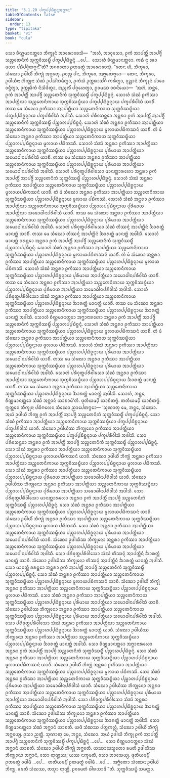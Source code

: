 ```yaml
---
title: "3.1.20 ᨸᨠ᩠ᨡᨸ᩠ᨸᨭᩥᨧ᩠ᨨᨶ᩠ᨶᩋᨻ᩠ᨽᩣᨶ"
tableOfContents: false
sidebar:
  order: 13
type: "tipitaka"
basket: "vi"
book: "cula"
---
```



<DynamicBreadcrumb />

<Division number="132" book="cula">

<Paragraph number="607" book="cula">
ᩈᩮᩣ ᨧᩥᨱ᩠ᨱᨾᩣᨶᨲ᩠ᨲᩮᩣ ᨽᩥᨠ᩠ᨡᩪᨶᩴ ᩋᩣᩁᩮᩣᨧᩮᩈᩥ—  “ᩋᩉᩴ, ᩋᩣᩅᩩᩈᩮᩣ, ᩑᨠᩴ ᩋᩣᨸᨲ᩠ᨲᩥᩴ ᩋᩣᨸᨩ᩠ᨩᩥᩴ ᩈᨬ᩠ᨧᩮᨲᨶᩥᨠᩴ ᩈᩩᨠ᩠ᨠᩅᩥᩔᨭ᩠ᨮᩥᩴ ᨸᨠ᩠ᨡᨸ᩠ᨸᨭᩥᨧ᩠ᨨᨶ᩠ᨶᩴ …ᨸᩮ…  ᩈᩮᩣᩉᩴ ᨧᩥᨱ᩠ᨱᨾᩣᨶᨲ᩠ᨲᩮᩣ. ᨠᨳᩴ ᨶᩩ ᨡᩮᩣ ᨾᨿᩣ ᨸᨭᩥᨸᨩ᩠ᨩᩥᨲᨻ᩠ᨻᨶ᩺”ᨲᩥ? ᨽᨣᩅᨲᩮᩣ ᩑᨲᨾᨲ᩠ᨳᩴ ᩋᩣᩁᩮᩣᨧᩮᩈᩩᩴ. “ᨲᩮᨶ ᩉᩥ, ᨽᩥᨠ᩠ᨡᩅᩮ, ᩈᩴᨥᩮᩣ ᩏᨴᩤᨿᩥᩴ ᨽᩥᨠ᩠ᨡᩩᩴ ᩋᨻ᩠ᨽᩮᨲᩩ. ᩑᩅᨬ᩠ᨧ ᨸᨶ, ᨽᩥᨠ᩠ᨡᩅᩮ, ᩋᨻ᩠ᨽᩮᨲᨻ᩠ᨻᩮᩣ—
</Paragraph>

<Paragraph number="608" book="cula">
ᨲᩮᨶ, ᨽᩥᨠ᩠ᨡᩅᩮ, ᩏᨴᩤᨿᩥᨶᩣ ᨽᩥᨠ᩠ᨡᩩᨶᩣ ᩈᩴᨥᩴ ᩏᨸᩈᩘᨠᨾᩥᨲ᩠ᩅᩣ, ᩑᨠᩴᩈᩴ ᩏᨲ᩠ᨲᩁᩣᩈᩘᨣᩴ ᨠᩁᩥᨲ᩠ᩅᩣ, ᩅᩩᨯ᩠ᨰᩣᨶᩴ ᨽᩥᨠ᩠ᨡᩪᨶᩴ ᨸᩣᨴᩮ ᩅᨶ᩠ᨴᩥᨲ᩠ᩅᩣ, ᩏᨠ᩠ᨠᩩᨭᩥᨠᩴ ᨶᩥᩈᩦᨴᩥᨲ᩠ᩅᩣ, ᩋᨬ᩠ᨩᩃᩥᩴ ᨸᨣ᩠ᨣᩉᩮᨲ᩠ᩅᩣ, ᩑᩅᨾᩔ ᩅᨧᨶᩦᨿᩮᩣ—  ‘ᩋᩉᩴ, ᨽᨶ᩠ᨲᩮ, ᩑᨠᩴ ᩋᩣᨸᨲ᩠ᨲᩥᩴ ᩋᩣᨸᨩ᩠ᨩᩥᩴ ᩈᨬ᩠ᨧᩮᨲᨶᩥᨠᩴ ᩈᩩᨠ᩠ᨠᩅᩥᩔᨭ᩠ᨮᩥᩴ ᨸᨠ᩠ᨡᨸ᩠ᨸᨭᩥᨧ᩠ᨨᨶ᩠ᨶᩴ. ᩈᩮᩣᩉᩴ ᩈᩴᨥᩴ ᩑᨠᩥᩔᩣ ᩋᩣᨸᨲ᩠ᨲᩥᨿᩣ ᩈᨬ᩠ᨧᩮᨲᨶᩥᨠᩣᨿ ᩈᩩᨠ᩠ᨠᩅᩥᩔᨭ᩠ᨮᩥᨿᩣ ᨸᨠ᩠ᨡᨸ᩠ᨸᨭᩥᨧ᩠ᨨᨶ᩠ᨶᩣᨿ ᨸᨠ᩠ᨡᨸᩁᩥᩅᩤᩈᩴ ᨿᩣᨧᩥᩴ. ᨲᩔ ᨾᩮ ᩈᩴᨥᩮᩣ ᩑᨠᩥᩔᩣ ᩋᩣᨸᨲ᩠ᨲᩥᨿᩣ ᩈᨬ᩠ᨧᩮᨲᨶᩥᨠᩣᨿ ᩈᩩᨠ᩠ᨠᩅᩥᩔᨭ᩠ᨮᩥᨿᩣ ᨸᨠ᩠ᨡᨸ᩠ᨸᨭᩥᨧ᩠ᨨᨶ᩠ᨶᩣᨿ ᨸᨠ᩠ᨡᨸᩁᩥᩅᩤᩈᩴ ᩋᨴᩤᩈᩥ. ᩈᩮᩣᩉᩴ ᨸᩁᩥᩅᩈᨶ᩠ᨲᩮᩣ ᩋᨶ᩠ᨲᩁᩣ ᩑᨠᩴ ᩋᩣᨸᨲ᩠ᨲᩥᩴ ᩋᩣᨸᨩ᩠ᨩᩥᩴ ᩈᨬ᩠ᨧᩮᨲᨶᩥᨠᩴ ᩈᩩᨠ᩠ᨠᩅᩥᩔᨭ᩠ᨮᩥᩴ ᨸᨬ᩠ᨧᩣᩉᨸ᩠ᨸᨭᩥᨧ᩠ᨨᨶ᩠ᨶᩴ. ᩈᩮᩣᩉᩴ ᩈᩴᨥᩴ ᩋᨶ᩠ᨲᩁᩣ ᩑᨠᩥᩔᩣ ᩋᩣᨸᨲ᩠ᨲᩥᨿᩣ ᩈᨬ᩠ᨧᩮᨲᨶᩥᨠᩣᨿ ᩈᩩᨠ᩠ᨠᩅᩥᩔᨭ᩠ᨮᩥᨿᩣ ᨸᨬ᩠ᨧᩣᩉᨸ᩠ᨸᨭᩥᨧ᩠ᨨᨶ᩠ᨶᩣᨿ ᨾᩪᩃᩣᨿᨸᨭᩥᨠᩔᨶᩴ ᨿᩣᨧᩥᩴ. ᨲᩴ ᨾᩴ ᩈᩴᨥᩮᩣ ᩋᨶ᩠ᨲᩁᩣ ᩑᨠᩥᩔᩣ ᩋᩣᨸᨲ᩠ᨲᩥᨿᩣ ᩈᨬ᩠ᨧᩮᨲᨶᩥᨠᩣᨿ ᩈᩩᨠ᩠ᨠᩅᩥᩔᨭ᩠ᨮᩥᨿᩣ ᨸᨬ᩠ᨧᩣᩉᨸ᩠ᨸᨭᩥᨧ᩠ᨨᨶ᩠ᨶᩣᨿ ᨾᩪᩃᩣᨿ ᨸᨭᩥᨠᩔᩥ. ᩈᩮᩣᩉᩴ ᩈᩴᨥᩴ ᩋᨶ᩠ᨲᩁᩣ ᩑᨠᩥᩔᩣ ᩋᩣᨸᨲ᩠ᨲᩥᨿᩣ ᩈᨬ᩠ᨧᩮᨲᨶᩥᨠᩣᨿ ᩈᩩᨠ᩠ᨠᩅᩥᩔᨭ᩠ᨮᩥᨿᩣ ᨸᨬ᩠ᨧᩣᩉᨸ᩠ᨸᨭᩥᨧ᩠ᨨᨶ᩠ᨶᩣᨿ ᨸᩩᩁᩥᨾᩣᨿ ᩋᩣᨸᨲ᩠ᨲᩥᨿᩣ ᩈᨾᩮᩣᨵᩤᨶᨸᩁᩥᩅᩤᩈᩴ ᨿᩣᨧᩥᩴ. ᨲᩔ ᨾᩮ ᩈᩴᨥᩮᩣ ᩋᨶ᩠ᨲᩁᩣ ᩑᨠᩥᩔᩣ ᩋᩣᨸᨲ᩠ᨲᩥᨿᩣ ᩈᨬ᩠ᨧᩮᨲᨶᩥᨠᩣᨿ ᩈᩩᨠ᩠ᨠᩅᩥᩔᨭ᩠ᨮᩥᨿᩣ ᨸᨬ᩠ᨧᩣᩉᨸ᩠ᨸᨭᩥᨧ᩠ᨨᨶ᩠ᨶᩣᨿ ᨸᩩᩁᩥᨾᩣᨿ ᩋᩣᨸᨲ᩠ᨲᩥᨿᩣ ᩈᨾᩮᩣᨵᩤᨶᨸᩁᩥᩅᩤᩈᩴ ᩋᨴᩤᩈᩥ. ᩈᩮᩣᩉᩴ ᨸᩁᩥᩅᩩᨲ᩠ᨳᨸᩁᩥᩅᩤᩈᩮᩣ ᨾᩣᨶᨲ᩠ᨲᩣᩁᩉᩮᩣ ᩋᨶ᩠ᨲᩁᩣ ᩑᨠᩴ ᩋᩣᨸᨲ᩠ᨲᩥᩴ ᩋᩣᨸᨩ᩠ᨩᩥᩴ ᩈᨬ᩠ᨧᩮᨲᨶᩥᨠᩴ ᩈᩩᨠ᩠ᨠᩅᩥᩔᨭ᩠ᨮᩥᩴ ᨸᨬ᩠ᨧᩣᩉᨸ᩠ᨸᨭᩥᨧ᩠ᨨᨶ᩠ᨶᩴ. ᩈᩮᩣᩉᩴ ᩈᩴᨥᩴ ᩋᨶ᩠ᨲᩁᩣ ᩑᨠᩥᩔᩣ ᩋᩣᨸᨲ᩠ᨲᩥᨿᩣ ᩈᨬ᩠ᨧᩮᨲᨶᩥᨠᩣᨿ ᩈᩩᨠ᩠ᨠᩅᩥᩔᨭ᩠ᨮᩥᨿᩣ ᨸᨬ᩠ᨧᩣᩉᨸ᩠ᨸᨭᩥᨧ᩠ᨨᨶ᩠ᨶᩣᨿ ᨾᩪᩃᩣᨿᨸᨭᩥᨠᩔᨶᩴ ᨿᩣᨧᩥᩴ. ᨲᩴ ᨾᩴ ᩈᩴᨥᩮᩣ ᩋᨶ᩠ᨲᩁᩣ ᩑᨠᩥᩔᩣ ᩋᩣᨸᨲ᩠ᨲᩥᨿᩣ ᩈᨬ᩠ᨧᩮᨲᨶᩥᨠᩣᨿ ᩈᩩᨠ᩠ᨠᩅᩥᩔᨭ᩠ᨮᩥᨿᩣ ᨸᨬ᩠ᨧᩣᩉᨸ᩠ᨸᨭᩥᨧ᩠ᨨᨶ᩠ᨶᩣᨿ ᨾᩪᩃᩣᨿ ᨸᨭᩥᨠᩔᩥ. ᩈᩮᩣᩉᩴ ᩈᩴᨥᩴ ᩋᨶ᩠ᨲᩁᩣ ᩑᨠᩥᩔᩣ ᩋᩣᨸᨲ᩠ᨲᩥᨿᩣ ᩈᨬ᩠ᨧᩮᨲᨶᩥᨠᩣᨿ ᩈᩩᨠ᩠ᨠᩅᩥᩔᨭ᩠ᨮᩥᨿᩣ ᨸᨬ᩠ᨧᩣᩉᨸ᩠ᨸᨭᩥᨧ᩠ᨨᨶ᩠ᨶᩣᨿ ᨸᩩᩁᩥᨾᩣᨿ ᩋᩣᨸᨲ᩠ᨲᩥᨿᩣ ᩈᨾᩮᩣᨵᩤᨶᨸᩁᩥᩅᩤᩈᩴ ᨿᩣᨧᩥᩴ. ᨲᩔ ᨾᩮ ᩈᩴᨥᩮᩣ ᩋᨶ᩠ᨲᩁᩣ ᩑᨠᩥᩔᩣ ᩋᩣᨸᨲ᩠ᨲᩥᨿᩣ ᩈᨬ᩠ᨧᩮᨲᨶᩥᨠᩣᨿ ᩈᩩᨠ᩠ᨠᩅᩥᩔᨭ᩠ᨮᩥᨿᩣ ᨸᨬ᩠ᨧᩣᩉᨸ᩠ᨸᨭᩥᨧ᩠ᨨᨶ᩠ᨶᩣᨿ ᨸᩩᩁᩥᨾᩣᨿ ᩋᩣᨸᨲ᩠ᨲᩥᨿᩣ ᩈᨾᩮᩣᨵᩤᨶᨸᩁᩥᩅᩤᩈᩴ ᩋᨴᩤᩈᩥ. ᩈᩮᩣᩉᩴ ᨸᩁᩥᩅᩩᨲ᩠ᨳᨸᩁᩥᩅᩤᩈᩮᩣ ᩈᩴᨥᩴ ᨲᩥᩔᨶ᩠ᨶᩴ ᩋᩣᨸᨲ᩠ᨲᩦᨶᩴ ᨨᩣᩁᨲ᩠ᨲᩴ ᨾᩣᨶᨲ᩠ᨲᩴ ᨿᩣᨧᩥᩴ. ᨲᩔ ᨾᩮ ᩈᩴᨥᩮᩣ ᨲᩥᩔᨶ᩠ᨶᩴ ᩋᩣᨸᨲ᩠ᨲᩦᨶᩴ ᨨᩣᩁᨲ᩠ᨲᩴ ᨾᩣᨶᨲ᩠ᨲᩴ ᩋᨴᩤᩈᩥ. ᩈᩮᩣᩉᩴ ᨾᩣᨶᨲ᩠ᨲᩴ ᨧᩁᨶ᩠ᨲᩮᩣ ᩋᨶ᩠ᨲᩁᩣ ᩑᨠᩴ ᩋᩣᨸᨲ᩠ᨲᩥᩴ ᩋᩣᨸᨩ᩠ᨩᩥᩴ ᩈᨬ᩠ᨧᩮᨲᨶᩥᨠᩴ ᩈᩩᨠ᩠ᨠᩅᩥᩔᨭ᩠ᨮᩥᩴ ᨸᨬ᩠ᨧᩣᩉᨸ᩠ᨸᨭᩥᨧ᩠ᨨᨶ᩠ᨶᩴ. ᩈᩮᩣᩉᩴ ᩈᩴᨥᩴ ᩋᨶ᩠ᨲᩁᩣ ᩑᨠᩥᩔᩣ ᩋᩣᨸᨲ᩠ᨲᩥᨿᩣ ᩈᨬ᩠ᨧᩮᨲᨶᩥᨠᩣᨿ ᩈᩩᨠ᩠ᨠᩅᩥᩔᨭ᩠ᨮᩥᨿᩣ ᨸᨬ᩠ᨧᩣᩉᨸ᩠ᨸᨭᩥᨧ᩠ᨨᨶ᩠ᨶᩣᨿ ᨾᩪᩃᩣᨿᨸᨭᩥᨠᩔᨶᩴ ᨿᩣᨧᩥᩴ. ᨲᩴ ᨾᩴ ᩈᩴᨥᩮᩣ ᩋᨶ᩠ᨲᩁᩣ ᩑᨠᩥᩔᩣ ᩋᩣᨸᨲ᩠ᨲᩥᨿᩣ ᩈᨬ᩠ᨧᩮᨲᨶᩥᨠᩣᨿ ᩈᩩᨠ᩠ᨠᩅᩥᩔᨭ᩠ᨮᩥᨿᩣ ᨸᨬ᩠ᨧᩣᩉᨸ᩠ᨸᨭᩥᨧ᩠ᨨᨶ᩠ᨶᩣᨿ ᨾᩪᩃᩣᨿ ᨸᨭᩥᨠᩔᩥ. ᩈᩮᩣᩉᩴ ᩈᩴᨥᩴ ᩋᨶ᩠ᨲᩁᩣ ᩑᨠᩥᩔᩣ ᩋᩣᨸᨲ᩠ᨲᩥᨿᩣ ᩈᨬ᩠ᨧᩮᨲᨶᩥᨠᩣᨿ ᩈᩩᨠ᩠ᨠᩅᩥᩔᨭ᩠ᨮᩥᨿᩣ ᨸᨬ᩠ᨧᩣᩉᨸ᩠ᨸᨭᩥᨧ᩠ᨨᨶ᩠ᨶᩣᨿ ᨸᩩᩁᩥᨾᩣᨿ ᩋᩣᨸᨲ᩠ᨲᩥᨿᩣ ᩈᨾᩮᩣᨵᩤᨶᨸᩁᩥᩅᩤᩈᩴ ᨿᩣᨧᩥᩴ. ᨲᩔ ᨾᩮ ᩈᩴᨥᩮᩣ ᩋᨶ᩠ᨲᩁᩣ ᩑᨠᩥᩔᩣ ᩋᩣᨸᨲ᩠ᨲᩥᨿᩣ ᩈᨬ᩠ᨧᩮᨲᨶᩥᨠᩣᨿ ᩈᩩᨠ᩠ᨠᩅᩥᩔᨭ᩠ᨮᩥᨿᩣ ᨸᨬ᩠ᨧᩣᩉᨸ᩠ᨸᨭᩥᨧ᩠ᨨᨶ᩠ᨶᩣᨿ ᨸᩩᩁᩥᨾᩣᨿ ᩋᩣᨸᨲ᩠ᨲᩥᨿᩣ ᩈᨾᩮᩣᨵᩤᨶᨸᩁᩥᩅᩤᩈᩴ ᩋᨴᩤᩈᩥ. ᩈᩮᩣᩉᩴ ᨸᩁᩥᩅᩩᨲ᩠ᨳᨸᩁᩥᩅᩤᩈᩮᩣ ᩈᩴᨥᩴ ᩋᨶ᩠ᨲᩁᩣ ᩑᨠᩥᩔᩣ ᩋᩣᨸᨲ᩠ᨲᩥᨿᩣ ᩈᨬ᩠ᨧᩮᨲᨶᩥᨠᩣᨿ ᩈᩩᨠ᩠ᨠᩅᩥᩔᨭ᩠ᨮᩥᨿᩣ ᨸᨬ᩠ᨧᩣᩉᨸ᩠ᨸᨭᩥᨧ᩠ᨨᨶ᩠ᨶᩣᨿ ᨨᩣᩁᨲ᩠ᨲᩴ ᨾᩣᨶᨲ᩠ᨲᩴ ᨿᩣᨧᩥᩴ. ᨲᩔ ᨾᩮ ᩈᩴᨥᩮᩣ ᩋᨶ᩠ᨲᩁᩣ ᩑᨠᩥᩔᩣ ᩋᩣᨸᨲ᩠ᨲᩥᨿᩣ ᩈᨬ᩠ᨧᩮᨲᨶᩥᨠᩣᨿ ᩈᩩᨠ᩠ᨠᩅᩥᩔᨭ᩠ᨮᩥᨿᩣ ᨸᨬ᩠ᨧᩣᩉᨸ᩠ᨸᨭᩥᨧ᩠ᨨᨶ᩠ᨶᩣᨿ ᨨᩣᩁᨲ᩠ᨲᩴ ᨾᩣᨶᨲ᩠ᨲᩴ ᩋᨴᩤᩈᩥ. ᩈᩮᩣᩉᩴ ᨧᩥᨱ᩠ᨱᨾᩣᨶᨲ᩠ᨲᩮᩣ ᩋᨻ᩠ᨽᩣᨶᩣᩁᩉᩮᩣ ᩋᨶ᩠ᨲᩁᩣ ᩑᨠᩴ ᩋᩣᨸᨲ᩠ᨲᩥᩴ ᩋᩣᨸᨩ᩠ᨩᩥᩴ ᩈᨬ᩠ᨧᩮᨲᨶᩥᨠᩴ ᩈᩩᨠ᩠ᨠᩅᩥᩔᨭ᩠ᨮᩥᩴ ᨸᨬ᩠ᨧᩣᩉᨸ᩠ᨸᨭᩥᨧ᩠ᨨᨶ᩠ᨶᩴ. ᩈᩮᩣᩉᩴ ᩈᩴᨥᩴ ᩋᨶ᩠ᨲᩁᩣ ᩑᨠᩥᩔᩣ ᩋᩣᨸᨲ᩠ᨲᩥᨿᩣ ᩈᨬ᩠ᨧᩮᨲᨶᩥᨠᩣᨿ ᩈᩩᨠ᩠ᨠᩅᩥᩔᨭ᩠ᨮᩥᨿᩣ ᨸᨬ᩠ᨧᩣᩉᨸ᩠ᨸᨭᩥᨧ᩠ᨨᨶ᩠ᨶᩣᨿ ᨾᩪᩃᩣᨿᨸᨭᩥᨠᩔᨶᩴ ᨿᩣᨧᩥᩴ. ᨲᩴ ᨾᩴ ᩈᩴᨥᩮᩣ ᩋᨶ᩠ᨲᩁᩣ ᩑᨠᩥᩔᩣ ᩋᩣᨸᨲ᩠ᨲᩥᨿᩣ ᩈᨬ᩠ᨧᩮᨲᨶᩥᨠᩣᨿ ᩈᩩᨠ᩠ᨠᩅᩥᩔᨭ᩠ᨮᩥᨿᩣ ᨸᨬ᩠ᨧᩣᩉᨸ᩠ᨸᨭᩥᨧ᩠ᨨᨶ᩠ᨶᩣᨿ ᨾᩪᩃᩣᨿ ᨸᨭᩥᨠᩔᩥ. ᩈᩮᩣᩉᩴ ᩈᩴᨥᩴ ᩋᨶ᩠ᨲᩁᩣ ᩑᨠᩥᩔᩣ ᩋᩣᨸᨲ᩠ᨲᩥᨿᩣ ᩈᨬ᩠ᨧᩮᨲᨶᩥᨠᩣᨿ ᩈᩩᨠ᩠ᨠᩅᩥᩔᨭ᩠ᨮᩥᨿᩣ ᨸᨬ᩠ᨧᩣᩉᨸ᩠ᨸᨭᩥᨧ᩠ᨨᨶ᩠ᨶᩣᨿ ᨸᩩᩁᩥᨾᩣᨿ ᩋᩣᨸᨲ᩠ᨲᩥᨿᩣ ᩈᨾᩮᩣᨵᩤᨶᨸᩁᩥᩅᩤᩈᩴ ᨿᩣᨧᩥᩴ. ᨲᩔ ᨾᩮ ᩈᩴᨥᩮᩣ ᩋᨶ᩠ᨲᩁᩣ ᩑᨠᩥᩔᩣ ᩋᩣᨸᨲ᩠ᨲᩥᨿᩣ ᩈᨬ᩠ᨧᩮᨲᨶᩥᨠᩣᨿ ᩈᩩᨠ᩠ᨠᩅᩥᩔᨭ᩠ᨮᩥᨿᩣ ᨸᨬ᩠ᨧᩣᩉᨸ᩠ᨸᨭᩥᨧ᩠ᨨᨶ᩠ᨶᩣᨿ ᨸᩩᩁᩥᨾᩣᨿ ᩋᩣᨸᨲ᩠ᨲᩥᨿᩣ ᩈᨾᩮᩣᨵᩤᨶᨸᩁᩥᩅᩤᩈᩴ ᩋᨴᩤᩈᩥ. ᩈᩮᩣᩉᩴ ᨸᩁᩥᩅᩩᨲ᩠ᨳᨸᩁᩥᩅᩤᩈᩮᩣ ᩈᩴᨥᩴ ᩋᨶ᩠ᨲᩁᩣ ᩑᨠᩥᩔᩣ ᩋᩣᨸᨲ᩠ᨲᩥᨿᩣ ᩈᨬ᩠ᨧᩮᨲᨶᩥᨠᩣᨿ ᩈᩩᨠ᩠ᨠᩅᩥᩔᨭ᩠ᨮᩥᨿᩣ ᨸᨬ᩠ᨧᩣᩉᨸ᩠ᨸᨭᩥᨧ᩠ᨨᨶ᩠ᨶᩣᨿ ᨨᩣᩁᨲ᩠ᨲᩴ ᨾᩣᨶᨲ᩠ᨲᩴ ᨿᩣᨧᩥᩴ. ᨲᩔ ᨾᩮ ᩈᩴᨥᩮᩣ ᩋᨶ᩠ᨲᩁᩣ ᩑᨠᩥᩔᩣ ᩋᩣᨸᨲ᩠ᨲᩥᨿᩣ ᩈᨬ᩠ᨧᩮᨲᨶᩥᨠᩣᨿ ᩈᩩᨠ᩠ᨠᩅᩥᩔᨭ᩠ᨮᩥᨿᩣ ᨸᨬ᩠ᨧᩣᩉᨸ᩠ᨸᨭᩥᨧ᩠ᨨᨶ᩠ᨶᩣᨿ ᨨᩣᩁᨲ᩠ᨲᩴ ᨾᩣᨶᨲ᩠ᨲᩴ ᩋᨴᩤᩈᩥ. ᩈᩮᩣᩉᩴ, ᨽᨶ᩠ᨲᩮ, ᨧᩥᨱ᩠ᨱᨾᩣᨶᨲ᩠ᨲᩮᩣ ᩈᩴᨥᩴ ᩋᨻ᩠ᨽᩣᨶᩴ ᨿᩣᨧᩣᨾᩦ’ᨲᩥ.
</Paragraph>

<Paragraph number="609" book="cula">
ᨴᩩᨲᩥᨿᨾ᩠ᨸᩥ ᨿᩣᨧᩥᨲᨻ᩠ᨻᩴ. ᨲᨲᩥᨿᨾ᩠ᨸᩥ ᨿᩣᨧᩥᨲᨻ᩠ᨻᩴ. ᨻ᩠ᨿᨲ᩠ᨲᩮᨶ ᨽᩥᨠ᩠ᨡᩩᨶᩣ ᨸᨭᩥᨻᩃᩮᨶ ᩈᩴᨥᩮᩣ ᨬᩣᨸᩮᨲᨻ᩠ᨻᩮᩣ—
</Paragraph>

</Division>
<Division number="133" book="cula">

<Paragraph number="610" book="cula">
‘ᩈᩩᨱᩣᨲᩩ ᨾᩮ, ᨽᨶ᩠ᨲᩮ, ᩈᩴᨥᩮᩣ. ᩋᨿᩴ ᩏᨴᩤᨿᩦ ᨽᩥᨠ᩠ᨡᩩ ᩑᨠᩴ ᩋᩣᨸᨲ᩠ᨲᩥᩴ ᩋᩣᨸᨩ᩠ᨩᩥ ᩈᨬ᩠ᨧᩮᨲᨶᩥᨠᩴ ᩈᩩᨠ᩠ᨠᩅᩥᩔᨭ᩠ᨮᩥᩴ ᨸᨠ᩠ᨡᨸ᩠ᨸᨭᩥᨧ᩠ᨨᨶ᩠ᨶᩴ. ᩈᩮᩣ ᩈᩴᨥᩴ ᩑᨠᩥᩔᩣ ᩋᩣᨸᨲ᩠ᨲᩥᨿᩣ ᩈᨬ᩠ᨧᩮᨲᨶᩥᨠᩣᨿ ᩈᩩᨠ᩠ᨠᩅᩥᩔᨭ᩠ᨮᩥᨿᩣ ᨸᨠ᩠ᨡᨸ᩠ᨸᨭᩥᨧ᩠ᨨᨶ᩠ᨶᩣᨿ ᨸᨠ᩠ᨡᨸᩁᩥᩅᩤᩈᩴ ᨿᩣᨧᩥ. ᩈᩴᨥᩮᩣ ᩏᨴᩤᨿᩥᩔ ᨽᩥᨠ᩠ᨡᩩᨶᩮᩣ ᩑᨠᩥᩔᩣ ᩋᩣᨸᨲ᩠ᨲᩥᨿᩣ ᩈᨬ᩠ᨧᩮᨲᨶᩥᨠᩣᨿ ᩈᩩᨠ᩠ᨠᩅᩥᩔᨭ᩠ᨮᩥᨿᩣ ᨸᨠ᩠ᨡᨸ᩠ᨸᨭᩥᨧ᩠ᨨᨶ᩠ᨶᩣᨿ ᨸᨠ᩠ᨡᨸᩁᩥᩅᩤᩈᩴ ᩋᨴᩤᩈᩥ. ᩈᩮᩣ ᨸᩁᩥᩅᩈᨶ᩠ᨲᩮᩣ ᩋᨶ᩠ᨲᩁᩣ ᩑᨠᩴ ᩋᩣᨸᨲ᩠ᨲᩥᩴ ᩋᩣᨸᨩ᩠ᨩᩥ ᩈᨬ᩠ᨧᩮᨲᨶᩥᨠᩴ ᩈᩩᨠ᩠ᨠᩅᩥᩔᨭ᩠ᨮᩥᩴ ᨸᨬ᩠ᨧᩣᩉᨸ᩠ᨸᨭᩥᨧ᩠ᨨᨶ᩠ᨶᩴ. ᩈᩮᩣ ᩈᩴᨥᩴ ᩋᨶ᩠ᨲᩁᩣ ᩑᨠᩥᩔᩣ ᩋᩣᨸᨲ᩠ᨲᩥᨿᩣ ᩈᨬ᩠ᨧᩮᨲᨶᩥᨠᩣᨿ ᩈᩩᨠ᩠ᨠᩅᩥᩔᨭ᩠ᨮᩥᨿᩣ ᨸᨬ᩠ᨧᩣᩉᨸ᩠ᨸᨭᩥᨧ᩠ᨨᨶ᩠ᨶᩣᨿ ᨾᩪᩃᩣᨿᨸᨭᩥᨠᩔᨶᩴ ᨿᩣᨧᩥ. ᩈᩴᨥᩮᩣ ᩏᨴᩤᨿᩥᩴ ᨽᩥᨠ᩠ᨡᩩᩴ ᩋᨶ᩠ᨲᩁᩣ ᩑᨠᩥᩔᩣ ᩋᩣᨸᨲ᩠ᨲᩥᨿᩣ ᩈᨬ᩠ᨧᩮᨲᨶᩥᨠᩣᨿ ᩈᩩᨠ᩠ᨠᩅᩥᩔᨭ᩠ᨮᩥᨿᩣ ᨸᨬ᩠ᨧᩣᩉᨸ᩠ᨸᨭᩥᨧ᩠ᨨᨶ᩠ᨶᩣᨿ ᨾᩪᩃᩣᨿ ᨸᨭᩥᨠᩔᩥ. ᩈᩮᩣ ᩈᩴᨥᩴ ᩋᨶ᩠ᨲᩁᩣ ᩑᨠᩥᩔᩣ ᩋᩣᨸᨲ᩠ᨲᩥᨿᩣ ᩈᨬ᩠ᨧᩮᨲᨶᩥᨠᩣᨿ ᩈᩩᨠ᩠ᨠᩅᩥᩔᨭ᩠ᨮᩥᨿᩣ ᨸᨬ᩠ᨧᩣᩉᨸ᩠ᨸᨭᩥᨧ᩠ᨨᨶ᩠ᨶᩣᨿ ᨸᩩᩁᩥᨾᩣᨿ ᩋᩣᨸᨲ᩠ᨲᩥᨿᩣ ᩈᨾᩮᩣᨵᩤᨶᨸᩁᩥᩅᩤᩈᩴ ᨿᩣᨧᩥ. ᩈᩴᨥᩮᩣ ᩏᨴᩤᨿᩥᩔ ᨽᩥᨠ᩠ᨡᩩᨶᩮᩣ ᩋᨶ᩠ᨲᩁᩣ ᩑᨠᩥᩔᩣ ᩋᩣᨸᨲ᩠ᨲᩥᨿᩣ ᩈᨬ᩠ᨧᩮᨲᨶᩥᨠᩣᨿ ᩈᩩᨠ᩠ᨠᩅᩥᩔᨭ᩠ᨮᩥᨿᩣ ᨸᨬ᩠ᨧᩣᩉᨸ᩠ᨸᨭᩥᨧ᩠ᨨᨶ᩠ᨶᩣᨿ ᨸᩩᩁᩥᨾᩣᨿ ᩋᩣᨸᨲ᩠ᨲᩥᨿᩣ ᩈᨾᩮᩣᨵᩤᨶᨸᩁᩥᩅᩤᩈᩴ ᩋᨴᩤᩈᩥ. ᩈᩮᩣ ᨸᩁᩥᩅᩩᨲ᩠ᨳᨸᩁᩥᩅᩤᩈᩮᩣ ᨾᩣᨶᨲ᩠ᨲᩣᩁᩉᩮᩣ ᩋᨶ᩠ᨲᩁᩣ ᩑᨠᩴ ᩋᩣᨸᨲ᩠ᨲᩥᩴ ᩋᩣᨸᨩ᩠ᨩᩥ ᩈᨬ᩠ᨧᩮᨲᨶᩥᨠᩴ ᩈᩩᨠ᩠ᨠᩅᩥᩔᨭ᩠ᨮᩥᩴ ᨸᨬ᩠ᨧᩣᩉᨸ᩠ᨸᨭᩥᨧ᩠ᨨᨶ᩠ᨶᩴ. ᩈᩮᩣ ᩈᩴᨥᩴ ᩋᨶ᩠ᨲᩁᩣ ᩑᨠᩥᩔᩣ ᩋᩣᨸᨲ᩠ᨲᩥᨿᩣ ᩈᨬ᩠ᨧᩮᨲᨶᩥᨠᩣᨿ ᩈᩩᨠ᩠ᨠᩅᩥᩔᨭ᩠ᨮᩥᨿᩣ ᨸᨬ᩠ᨧᩣᩉᨸ᩠ᨸᨭᩥᨧ᩠ᨨᨶ᩠ᨶᩣᨿ ᨾᩪᩃᩣᨿᨸᨭᩥᨠᩔᨶᩴ ᨿᩣᨧᩥ. ᩈᩴᨥᩮᩣ ᩏᨴᩤᨿᩥᩴ ᨽᩥᨠ᩠ᨡᩩᩴ ᩋᨶ᩠ᨲᩁᩣ ᩑᨠᩥᩔᩣ ᩋᩣᨸᨲ᩠ᨲᩥᨿᩣ ᩈᨬ᩠ᨧᩮᨲᨶᩥᨠᩣᨿ ᩈᩩᨠ᩠ᨠᩅᩥᩔᨭ᩠ᨮᩥᨿᩣ ᨸᨬ᩠ᨧᩣᩉᨸ᩠ᨸᨭᩥᨧ᩠ᨨᨶ᩠ᨶᩣᨿ ᨾᩪᩃᩣᨿ ᨸᨭᩥᨠᩔᩥ. ᩈᩮᩣ ᩈᩴᨥᩴ ᩋᨶ᩠ᨲᩁᩣ ᩑᨠᩥᩔᩣ ᩋᩣᨸᨲ᩠ᨲᩥᨿᩣ ᩈᨬ᩠ᨧᩮᨲᨶᩥᨠᩣᨿ ᩈᩩᨠ᩠ᨠᩅᩥᩔᨭ᩠ᨮᩥᨿᩣ ᨸᨬ᩠ᨧᩣᩉᨸ᩠ᨸᨭᩥᨧ᩠ᨨᨶ᩠ᨶᩣᨿ ᨸᩩᩁᩥᨾᩣᨿ ᩋᩣᨸᨲ᩠ᨲᩥᨿᩣ ᩈᨾᩮᩣᨵᩤᨶᨸᩁᩥᩅᩤᩈᩴ ᨿᩣᨧᩥ. ᩈᩴᨥᩮᩣ ᩏᨴᩤᨿᩥᩔ ᨽᩥᨠ᩠ᨡᩩᨶᩮᩣ ᩋᨶ᩠ᨲᩁᩣ ᩑᨠᩥᩔᩣ ᩋᩣᨸᨲ᩠ᨲᩥᨿᩣ ᩈᨬ᩠ᨧᩮᨲᨶᩥᨠᩣᨿ ᩈᩩᨠ᩠ᨠᩅᩥᩔᨭ᩠ᨮᩥᨿᩣ ᨸᨬ᩠ᨧᩣᩉᨸ᩠ᨸᨭᩥᨧ᩠ᨨᨶ᩠ᨶᩣᨿ ᨸᩩᩁᩥᨾᩣᨿ ᩋᩣᨸᨲ᩠ᨲᩥᨿᩣ ᩈᨾᩮᩣᨵᩤᨶᨸᩁᩥᩅᩤᩈᩴ ᩋᨴᩤᩈᩥ. ᩈᩮᩣ ᨸᩁᩥᩅᩩᨲ᩠ᨳᨸᩁᩥᩅᩤᩈᩮᩣ ᩈᩴᨥᩴ ᨲᩥᩔᨶ᩠ᨶᩴ ᩋᩣᨸᨲ᩠ᨲᩦᨶᩴ ᨨᩣᩁᨲ᩠ᨲᩴ ᨾᩣᨶᨲ᩠ᨲᩴ ᨿᩣᨧᩥ. ᩈᩴᨥᩮᩣ ᩏᨴᩤᨿᩥᩔ ᨽᩥᨠ᩠ᨡᩩᨶᩮᩣ ᨲᩥᩔᨶ᩠ᨶᩴ ᩋᩣᨸᨲ᩠ᨲᩦᨶᩴ ᨨᩣᩁᨲ᩠ᨲᩴ ᨾᩣᨶᨲ᩠ᨲᩴ ᩋᨴᩤᩈᩥ. ᩈᩮᩣ ᨾᩣᨶᨲ᩠ᨲᩴ ᨧᩁᨶ᩠ᨲᩮᩣ ᩋᨶ᩠ᨲᩁᩣ ᩑᨠᩴ ᩋᩣᨸᨲ᩠ᨲᩥᩴ ᩋᩣᨸᨩ᩠ᨩᩥ ᩈᨬ᩠ᨧᩮᨲᨶᩥᨠᩴ ᩈᩩᨠ᩠ᨠᩅᩥᩔᨭ᩠ᨮᩥᩴ ᨸᨬ᩠ᨧᩣᩉᨸ᩠ᨸᨭᩥᨧ᩠ᨨᨶ᩠ᨶᩴ. ᩈᩮᩣ ᩈᩴᨥᩴ ᩋᨶ᩠ᨲᩁᩣ ᩑᨠᩥᩔᩣ ᩋᩣᨸᨲ᩠ᨲᩥᨿᩣ ᩈᨬ᩠ᨧᩮᨲᨶᩥᨠᩣᨿ ᩈᩩᨠ᩠ᨠᩅᩥᩔᨭ᩠ᨮᩥᨿᩣ ᨸᨬ᩠ᨧᩣᩉᨸ᩠ᨸᨭᩥᨧ᩠ᨨᨶ᩠ᨶᩣᨿ ᨾᩪᩃᩣᨿᨸᨭᩥᨠᩔᨶᩴ ᨿᩣᨧᩥ. ᩈᩴᨥᩮᩣ ᩏᨴᩤᨿᩥᩴ ᨽᩥᨠ᩠ᨡᩩᩴ ᩋᨶ᩠ᨲᩁᩣ ᩑᨠᩥᩔᩣ ᩋᩣᨸᨲ᩠ᨲᩥᨿᩣ ᩈᨬ᩠ᨧᩮᨲᨶᩥᨠᩣᨿ ᩈᩩᨠ᩠ᨠᩅᩥᩔᨭ᩠ᨮᩥᨿᩣ ᨸᨬ᩠ᨧᩣᩉᨸ᩠ᨸᨭᩥᨧ᩠ᨨᨶ᩠ᨶᩣᨿ ᨾᩪᩃᩣᨿ ᨸᨭᩥᨠᩔᩥ. ᩈᩮᩣ ᩈᩴᨥᩴ ᩋᨶ᩠ᨲᩁᩣ ᩑᨠᩥᩔᩣ ᩋᩣᨸᨲ᩠ᨲᩥᨿᩣ ᩈᨬ᩠ᨧᩮᨲᨶᩥᨠᩣᨿ ᩈᩩᨠ᩠ᨠᩅᩥᩔᨭ᩠ᨮᩥᨿᩣ ᨸᨬ᩠ᨧᩣᩉᨸ᩠ᨸᨭᩥᨧ᩠ᨨᨶ᩠ᨶᩣᨿ ᨸᩩᩁᩥᨾᩣᨿ ᩋᩣᨸᨲ᩠ᨲᩥᨿᩣ ᩈᨾᩮᩣᨵᩤᨶᨸᩁᩥᩅᩤᩈᩴ ᨿᩣᨧᩥ. ᩈᩴᨥᩮᩣ ᩏᨴᩤᨿᩥᩔ ᨽᩥᨠ᩠ᨡᩩᨶᩮᩣ ᩋᨶ᩠ᨲᩁᩣ ᩑᨠᩥᩔᩣ ᩋᩣᨸᨲ᩠ᨲᩥᨿᩣ ᩈᨬ᩠ᨧᩮᨲᨶᩥᨠᩣᨿ ᩈᩩᨠ᩠ᨠᩅᩥᩔᨭ᩠ᨮᩥᨿᩣ ᨸᨬ᩠ᨧᩣᩉᨸ᩠ᨸᨭᩥᨧ᩠ᨨᨶ᩠ᨶᩣᨿ ᨸᩩᩁᩥᨾᩣᨿ ᩋᩣᨸᨲ᩠ᨲᩥᨿᩣ ᩈᨾᩮᩣᨵᩤᨶᨸᩁᩥᩅᩤᩈᩴ ᩋᨴᩤᩈᩥ. ᩈᩮᩣ ᨸᩁᩥᩅᩩᨲ᩠ᨳᨸᩁᩥᩅᩤᩈᩮᩣ ᩈᩴᨥᩴ ᩋᨶ᩠ᨲᩁᩣ ᩑᨠᩥᩔᩣ ᩋᩣᨸᨲ᩠ᨲᩥᨿᩣ ᩈᨬ᩠ᨧᩮᨲᨶᩥᨠᩣᨿ ᩈᩩᨠ᩠ᨠᩅᩥᩔᨭ᩠ᨮᩥᨿᩣ ᨸᨬ᩠ᨧᩣᩉᨸ᩠ᨸᨭᩥᨧ᩠ᨨᨶ᩠ᨶᩣᨿ ᨨᩣᩁᨲ᩠ᨲᩴ ᨾᩣᨶᨲ᩠ᨲᩴ ᨿᩣᨧᩥ. ᩈᩴᨥᩮᩣ ᩏᨴᩤᨿᩥᩔ ᨽᩥᨠ᩠ᨡᩩᨶᩮᩣ ᩋᨶ᩠ᨲᩁᩣ ᩑᨠᩥᩔᩣ ᩋᩣᨸᨲ᩠ᨲᩥᨿᩣ ᩈᨬ᩠ᨧᩮᨲᨶᩥᨠᩣᨿ ᩈᩩᨠ᩠ᨠᩅᩥᩔᨭ᩠ᨮᩥᨿᩣ ᨸᨬ᩠ᨧᩣᩉᨸ᩠ᨸᨭᩥᨧ᩠ᨨᨶ᩠ᨶᩣᨿ ᨨᩣᩁᨲ᩠ᨲᩴ ᨾᩣᨶᨲ᩠ᨲᩴ ᩋᨴᩤᩈᩥ. ᩈᩮᩣ ᨧᩥᨱ᩠ᨱᨾᩣᨶᨲ᩠ᨲᩮᩣ ᩋᨻ᩠ᨽᩣᨶᩣᩁᩉᩮᩣ ᩋᨶ᩠ᨲᩁᩣ ᩑᨠᩴ ᩋᩣᨸᨲ᩠ᨲᩥᩴ ᩋᩣᨸᨩ᩠ᨩᩥ ᩈᨬ᩠ᨧᩮᨲᨶᩥᨠᩴ ᩈᩩᨠ᩠ᨠᩅᩥᩔᨭ᩠ᨮᩥᩴ ᨸᨬ᩠ᨧᩣᩉᨸ᩠ᨸᨭᩥᨧ᩠ᨨᨶ᩠ᨶᩴ. ᩈᩮᩣ ᩈᩴᨥᩴ ᩋᨶ᩠ᨲᩁᩣ ᩑᨠᩥᩔᩣ ᩋᩣᨸᨲ᩠ᨲᩥᨿᩣ ᩈᨬ᩠ᨧᩮᨲᨶᩥᨠᩣᨿ ᩈᩩᨠ᩠ᨠᩅᩥᩔᨭ᩠ᨮᩥᨿᩣ ᨸᨬ᩠ᨧᩣᩉᨸ᩠ᨸᨭᩥᨧ᩠ᨨᨶ᩠ᨶᩣᨿ ᨾᩪᩃᩣᨿᨸᨭᩥᨠᩔᨶᩴ ᨿᩣᨧᩥ. ᩈᩴᨥᩮᩣ ᩏᨴᩤᨿᩥᩴ ᨽᩥᨠ᩠ᨡᩩᩴ ᩋᨶ᩠ᨲᩁᩣ ᩑᨠᩥᩔᩣ ᩋᩣᨸᨲ᩠ᨲᩥᨿᩣ ᩈᨬ᩠ᨧᩮᨲᨶᩥᨠᩣᨿ ᩈᩩᨠ᩠ᨠᩅᩥᩔᨭ᩠ᨮᩥᨿᩣ ᨸᨬ᩠ᨧᩣᩉᨸ᩠ᨸᨭᩥᨧ᩠ᨨᨶ᩠ᨶᩣᨿ ᨾᩪᩃᩣᨿ ᨸᨭᩥᨠᩔᩥ. ᩈᩮᩣ ᩈᩴᨥᩴ ᩋᨶ᩠ᨲᩁᩣ ᩑᨠᩥᩔᩣ ᩋᩣᨸᨲ᩠ᨲᩥᨿᩣ ᩈᨬ᩠ᨧᩮᨲᨶᩥᨠᩣᨿ ᩈᩩᨠ᩠ᨠᩅᩥᩔᨭ᩠ᨮᩥᨿᩣ ᨸᨬ᩠ᨧᩣᩉᨸ᩠ᨸᨭᩥᨧ᩠ᨨᨶ᩠ᨶᩣᨿ ᨸᩩᩁᩥᨾᩣᨿ ᩋᩣᨸᨲ᩠ᨲᩥᨿᩣ ᩈᨾᩮᩣᨵᩤᨶᨸᩁᩥᩅᩤᩈᩴ ᨿᩣᨧᩥ. ᩈᩴᨥᩮᩣ ᩏᨴᩤᨿᩥᩔ ᨽᩥᨠ᩠ᨡᩩᨶᩮᩣ ᩋᨶ᩠ᨲᩁᩣ ᩑᨠᩥᩔᩣ ᩋᩣᨸᨲ᩠ᨲᩥᨿᩣ ᩈᨬ᩠ᨧᩮᨲᨶᩥᨠᩣᨿ ᩈᩩᨠ᩠ᨠᩅᩥᩔᨭ᩠ᨮᩥᨿᩣ ᨸᨬ᩠ᨧᩣᩉᨸ᩠ᨸᨭᩥᨧ᩠ᨨᨶ᩠ᨶᩣᨿ ᨸᩩᩁᩥᨾᩣᨿ ᩋᩣᨸᨲ᩠ᨲᩥᨿᩣ ᩈᨾᩮᩣᨵᩤᨶᨸᩁᩥᩅᩤᩈᩴ ᩋᨴᩤᩈᩥ. ᩈᩮᩣ ᨸᩁᩥᩅᩩᨲ᩠ᨳᨸᩁᩥᩅᩤᩈᩮᩣ ᩈᩴᨥᩴ ᩋᨶ᩠ᨲᩁᩣ ᩑᨠᩥᩔᩣ ᩋᩣᨸᨲ᩠ᨲᩥᨿᩣ ᩈᨬ᩠ᨧᩮᨲᨶᩥᨠᩣᨿ ᩈᩩᨠ᩠ᨠᩅᩥᩔᨭ᩠ᨮᩥᨿᩣ ᨸᨬ᩠ᨧᩣᩉᨸ᩠ᨸᨭᩥᨧ᩠ᨨᨶ᩠ᨶᩣᨿ ᨨᩣᩁᨲ᩠ᨲᩴ ᨾᩣᨶᨲ᩠ᨲᩴ ᨿᩣᨧᩥ. ᩈᩴᨥᩮᩣ ᩏᨴᩤᨿᩥᩔ ᨽᩥᨠ᩠ᨡᩩᨶᩮᩣ ᩋᨶ᩠ᨲᩁᩣ ᩑᨠᩥᩔᩣ ᩋᩣᨸᨲ᩠ᨲᩥᨿᩣ ᩈᨬ᩠ᨧᩮᨲᨶᩥᨠᩣᨿ ᩈᩩᨠ᩠ᨠᩅᩥᩔᨭ᩠ᨮᩥᨿᩣ ᨸᨬ᩠ᨧᩣᩉᨸ᩠ᨸᨭᩥᨧ᩠ᨨᨶ᩠ᨶᩣᨿ ᨨᩣᩁᨲ᩠ᨲᩴ ᨾᩣᨶᨲ᩠ᨲᩴ ᩋᨴᩤᩈᩥ. ᩈᩮᩣ ᨧᩥᨱ᩠ᨱᨾᩣᨶᨲ᩠ᨲᩮᩣ ᩈᩴᨥᩴ ᩋᨻ᩠ᨽᩣᨶᩴ ᨿᩣᨧᨲᩥ. ᨿᨴᩥ ᩈᩴᨥᩔ ᨸᨲ᩠ᨲᨠᩃᩖᩴ, ᩈᩴᨥᩮᩣ ᩏᨴᩤᨿᩥᩴ ᨽᩥᨠ᩠ᨡᩩᩴ ᩋᨻ᩠ᨽᩮᨿ᩠ᨿ. ᩑᩈᩣ ᨬᨲ᩠ᨲᩥ.
</Paragraph>

<Paragraph number="611" book="cula">
ᩈᩩᨱᩣᨲᩩ ᨾᩮ, ᨽᨶ᩠ᨲᩮ, ᩈᩴᨥᩮᩣ. ᩋᨿᩴ ᩏᨴᩤᨿᩦ ᨽᩥᨠ᩠ᨡᩩ ᩑᨠᩴ ᩋᩣᨸᨲ᩠ᨲᩥᩴ ᩋᩣᨸᨩ᩠ᨩᩥ ᩈᨬ᩠ᨧᩮᨲᨶᩥᨠᩴ ᩈᩩᨠ᩠ᨠᩅᩥᩔᨭ᩠ᨮᩥᩴ ᨸᨠ᩠ᨡᨸ᩠ᨸᨭᩥᨧ᩠ᨨᨶ᩠ᨶᩴ …ᨸᩮ…  ᩈᩮᩣ ᨧᩥᨱ᩠ᨱᨾᩣᨶᨲ᩠ᨲᩮᩣ ᩈᩴᨥᩴ ᩋᨻ᩠ᨽᩣᨶᩴ ᨿᩣᨧᨲᩥ. ᩈᩴᨥᩮᩣ ᩏᨴᩤᨿᩥᩴ ᨽᩥᨠ᩠ᨡᩩᩴ ᩋᨻ᩠ᨽᩮᨲᩥ. ᨿᩔᩣᨿᩈ᩠ᨾᨲᩮᩣ ᨡᨾᨲᩥ ᩏᨴᩤᨿᩥᩔ ᨽᩥᨠ᩠ᨡᩩᨶᩮᩣ ᩋᨻ᩠ᨽᩣᨶᩴ, ᩈᩮᩣ ᨲᩩᨱ᩠ᩉᩔ; ᨿᩔ ᨶᨠ᩠ᨡᨾᨲᩥ, ᩈᩮᩣ ᨽᩣᩈᩮᨿ᩠ᨿ.
</Paragraph>

<Paragraph number="612" book="cula">
ᨴᩩᨲᩥᨿᨾ᩠ᨸᩥ ᩑᨲᨾᨲ᩠ᨳᩴ ᩅᨴᩤᨾᩥ …ᨸᩮ…  ᨲᨲᩥᨿᨾ᩠ᨸᩥ ᩑᨲᨾᨲ᩠ᨳᩴ ᩅᨴᩤᨾᩥ …ᨸᩮ… .
</Paragraph>

<Paragraph number="613" book="cula">
ᩋᨻ᩠ᨽᩥᨲᩮᩣ ᩈᩴᨥᩮᨶ ᩏᨴᩤᨿᩦ ᨽᩥᨠ᩠ᨡᩩ. ᨡᨾᨲᩥ ᩈᩴᨥᩔ, ᨲᩈ᩠ᨾᩣ ᨲᩩᨱ᩠ᩉᩦ, ᩑᩅᨾᩮᨲᩴ ᨵᩤᩁᨿᩣᨾᩦ’”ᨲᩥ.

</Paragraph>
</Division>

<Paragraph number="614" type="center" book="cula">
ᩈᩩᨠ᩠ᨠᩅᩥᩔᨭ᩠ᨮᩥ ᩈᨾᨲ᩠ᨲᩣ.
</Paragraph>